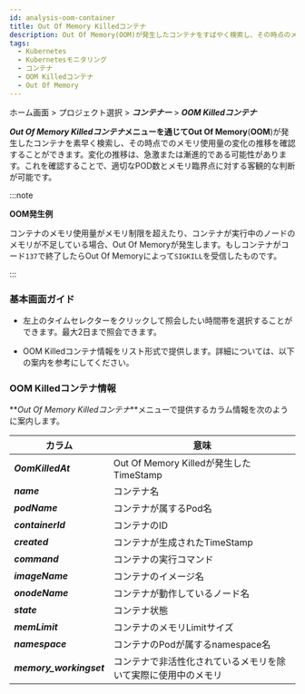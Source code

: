 ```yaml
---
id: analysis-oom-container
title: Out Of Memory Killedコンテナ
description: Out Of Memory(OOM)が発生したコンテナをすばやく検索し、その時点のメモリ使用量の変化を確認できます。
tags:
  - Kubernetes
  - Kubernetesモニタリング
  - コンテナ
  - OOM Killedコンテナ
  - Out Of Memory
---
```


ホーム画面 > プロジェクト選択 > **_コンテナー_** > **_OOM Killedコンテナ_**

**_Out Of Memory Killedコンテナ_**メニューを通じて**Out Of Memory**(**OOM**)が発生したコンテナを素早く検索し、その時点でのメモリ使用量の変化の推移を確認することができます。変化の推移は、急激または漸進的である可能性があります。これを確認することで、適切なPOD数とメモリ臨界点に対する客観的な判断が可能です。

:::note 

**OOM発生例**

コンテナのメモリ使用量がメモリ制限を超えたり、コンテナが実行中のノードのメモリが不足している場合、Out Of Memoryが発生します。もしコンテナがコード`137`で終了したらOut Of Memoryによって`SIGKILL`を受信したものです。

:::

### 基本画面ガイド

<ImgLang img='whatap_kubernetes_analysis_oom_container_1.png' desc='Out of Memory Killedコンテナ' />

- 左上のタイムセレクターをクリックして照会したい時間帯を選択することができます。最大2日まで照会できます。

- OOM Killedコンテナ情報をリスト形式で提供します。詳細については、以下の案内を参考にしてください。

### OOM Killedコンテナ情報

**_Out Of Memory Killedコンテナ_**メニューで提供するカラム情報を次のように案内します。

| カラム                     | 意味                                 |
| ----------------------- | ---------------------------------- |
| **_OomKilledAt_**       | Out Of Memory Killedが発生したTimeStamp |
| **_name_**              | コンテナ名                              |
| **_podName_**           | コンテナが属するPod名                       |
| **_containerId_**       | コンテナのID                            |
| **_created_**           | コンテナが生成されたTimeStamp                |
| **_command_**           | コンテナの実行コマンド                        |
| **_imageName_**         | コンテナのイメージ名                         |
| **_onodeName_**         | コンテナが動作しているノード名                    |
| **_state_**             | コンテナ状態                             |
| **_memLimit_**          | コンテナのメモリLimitサイズ                   |
| **_namespace_**         | コンテナのPodが属するnamespace名             |
| **_memory_workingset_** | コンテナで非活性化されているメモリを除いて実際に使用中のメモリ    |

